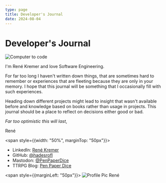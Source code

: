 ```yaml
---
type: page
title: Developer's Journal
date: 2024-08-04
---
```


# Developer's Journal


<Image
  src="/images/skills.jpg"
  alt="Computer to code"
  width={1280}
  height={853}
  className="next-image"
/>


<div>
<span>
I'm René Kremer and love Software Engineering. 

For far too long I haven't written down things, that are sometimes hard to remember or experiences that are fleeting because they are only in your memory. I hope that this journal will be something that I occasionally fill with such experiences.

Heading down different projects might lead to insight that wasn't available before and knowledge based on books rather than usage in projects. This journal should be a place to reflect on decisions either good or bad.

*Far too optimistic this will last*,

René

</span>
</div>

<div style={{display: "flex"}}>

<span style={{width: "50%", marginTop: "50px"}}>
- LinkedIn: [René Kremer](https://www.linkedin.com/in/ren%C3%A9-kremer-4b64751b5/)
- GitHub: [@hadesrofl](https://github.com/hadesrofl)
- Mastodon: [@PenPaperDice](https://mastodon.pnpde.social/@PenPaperDice)
- TTRPG Blog: [Pen Paper Dice](https://pen-paper-dice.de/)
</span>

<span style={{marginLeft: "50px"}}>
<Image
  src="/images/rene.jpg"
  alt="Profile Pic René"
  width={229}
  height={320}
  className="next-image circled"
/>
</span>

</div>


